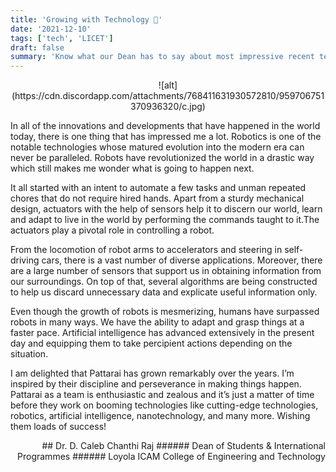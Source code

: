 ```yaml
---
title: 'Growing with Technology 🦾'
date: '2021-12-10'
tags: ['tech', 'LICET']
draft: false
summary: 'Know what our Dean has to say about most impressive recent technology advancements'
---
```


<div align="center">
  ![alt](https://cdn.discordapp.com/attachments/768411631930572810/959706751370936320/c.jpg)
</div>

In all of the innovations and developments that have happened in the world today, there is one thing that has impressed me a lot. Robotics is one of the notable technologies whose matured evolution into the modern era can never be paralleled. Robots have revolutionized the world in a drastic way which still makes me wonder what is going to happen next.

It all started with an intent to automate a few tasks and unman repeated chores that do not require hired hands. Apart from a sturdy mechanical design, actuators with the help of sensors help it to discern our world, learn and adapt to live in the world by performing the commands taught to it.The actuators play a pivotal role in controlling a robot.

From the locomotion of robot arms to accelerators and steering in self-driving cars, there is a vast number of diverse applications. Moreover, there are a large number of sensors that support us in obtaining information from our surroundings. On top of that, several algorithms are being constructed to help us discard unnecessary data and explicate useful information only.

Even though the growth of robots is mesmerizing, humans have surpassed robots in many ways. We have the ability to adapt and grasp things at a faster pace. Artificial intelligence has advanced extensively in the present day and equipping them to take percipient actions depending on the situation.

I am delighted that Pattarai has grown remarkably over the years. I’m inspired by their discipline and perseverance in making things happen. Pattarai as a team is enthusiastic and zealous and it’s just a matter of time before they work on booming technologies like cutting-edge technologies, robotics, artificial intelligence, nanotechnology, and many more. Wishing them loads of success!

<div align="right">
## Dr. D. Caleb Chanthi Raj
###### Dean of Students & International Programmes
###### Loyola ICAM College of Engineering and Technology

</div>
